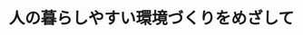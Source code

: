 ﻿---
title: "人の暮らしやすい環境づくりをめざして"
category: "環境・社会理工学院"
vol: 13
interviewee: "肥田野 登 "
url: ""
tags: ["環境","人間","認識","経済","意識"]
pdf: "13-2.pdf"
career: ""
preface: "肥田野先生の専門は地域計画である。この地域計画とは、単に住宅や道路といった施設を整備することにより、地域を開発していくことだけではない。法律、制度、経済、さらには人間の意識をも対象にし、公共的かつ長期的な視点で計画していくものである。肥田野先生は、国土・地域、交通、環境の３つの文化での研究、計画策定をなさっている。計画の順序は次のようなものである。まず現状の問題点を認識し、それに基づいて目標を立て、次に代替案の内容や作り方を考える。さらに作った代替案の評価方法を考え、最後にその案をどういう手段で実行していくかを研究することになる。先生はこれらをテーマにして研究なさっている。"
---
